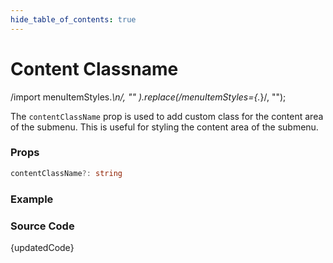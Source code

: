 ```yaml
---
hide_table_of_contents: true
---
```



# Content Classname

  /import menuItemStyles.*\n/,
  ""
).replace(/menuItemStyles={.*}/, "");

The `contentClassName` prop is used to add custom class for the content area of the submenu. This is useful for styling the content area of the submenu.

### Props

```ts noCopy
contentClassName?: string
```

### Example

<BrowserWindow url="/horizontal-menu/submenu/content-classname">
  <Provider>
    <ContentClassname />
  </Provider>
</BrowserWindow>

### Source Code

<TsToJsCodeSnippet>{updatedCode}</TsToJsCodeSnippet>

